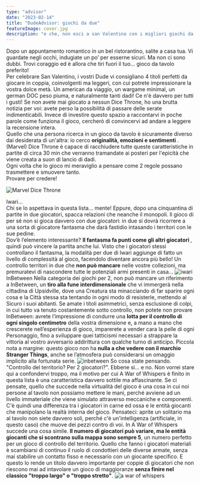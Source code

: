 ```yaml
---
type: "advisor"
date: "2023-02-14"
title: "DudeAdvisor: giochi da due"
featureImage: cover.jpg
description: "e che, non esci a san Valentino con i migliori giochi da due?"
---
```


<AdvisorIntro>
  Dopo un appuntamento romantico in un bel ristorantino, salite a casa tua. Vi
  guardate negli occhi, indugiate un po’ per esserne sicuri. Ma non ci sono
  dubbi. Trovi coraggio ed è allora che tiri fuori il tuo... gioco da tavolo
  preferito! <br />
  Per celebrare San Valentino, i vostri Dude vi consigliano 4 titoli perfetti da
  giocare in coppia, coinvolgenti ma leggeri, con cui potrete impressionare la vostra
  dolce metà. Un american da viaggio, un wargame minimal, un german DOC peso piuma,
  e naturalmente tanti dadi! Ce n'è davvero per tutti i gusti!
</AdvisorIntro>

<AdvisorBit slug="marvel-dice-throne" writer="Tia">
  Se non avete mai giocato a nessun Dice Throne, ho una brutta notizia per voi:
  avete perso la possibilità di passare delle serate indimenticabili. Invece di
  investire questo spazio a raccontarvi in poche parole come funziona il gioco,
  cercherò di convincervi ad andare a leggere la recensione intera. <br />
  Quello che una persona ricerca in un gioco da tavolo è sicuramente diverso dai
  desiderata di un'altra: io cerco <strong>
    originalità, emozioni e sentimenti
  </strong>. (Marvel) Dice Throne è capace di racchiudere tutte queste caratteristiche
  in partite di circa 30 min che verranno tramandate ai posteri per l'epicità che
  viene creata a suon di lancio di dadi. <br />
  Ogni volta che lo gioco mi meraviglio a pensare come 2 regole possano
  trasmettere e smuovere tanto.
  <br />
  Provare per credere!
</AdvisorBit>

<img
  src="../../reviews/marvel-dice-throne/game1.jpg"
  alt="Marvel Dice Throne"
/>

<AdvisorBit slug="iwari" writer="Fora">
  Iwari… <br />
  Chi se lo aspettava in questa lista… mente! Eppure, dopo una cinquantina di partite
  in due giocatori, spacca relazioni che neanche il monopoli. Il gioco di per sé
  non si gioca davvero con due giocatori: in due si dovrà ricorrere a una sorta di
  giocatore fantasma che darà fastidio intasando i territori con le sue pedine.
  <br />
  Dov’è l’elemento interessante? <strong>
    Il fantasma fa punti come gli altri giocatori
  </strong>, quindi può vincere la partita anche lui. Visto che i giocatori stessi
  controllano il fantasma, la modalità per due di Iwari aggiunge di fatto un livello
  di complessità al gioco, facendolo diventare ancora più bello! Un controllo territori
  in due che <strong>non può mancare</strong> nelle vostre collezioni, ma premuratevi
  di nascondere tutte le potenziali armi presenti in casa…
</AdvisorBit>

<img src="../../reviews/iwari/game1.jpg" alt="iwari" />

<AdvisorBit slug="inbetween" writer="Dadi-Daddy">
InBetween
Nella categoria dei giochi per 2, non può mancare un riferimento a InBetween, un <strong>tiro alla fune interdimensionale</strong> che vi immergerà nella cittadina di Upsidville, dove una Creatura sta minacciando di far sparire ogni cosa e la Città stessa sta tentando in ogni modo di resisterle, mettendo al Sicuro i suoi abitanti. Se amate i titoli asimmetrici, senza esclusione di colpi, in cui tutto va tenuto costantemente sotto controllo, non potete non provare InBetween: avrete l’impressione di condurre una <strong>lotta per il controllo di ogni singolo centimetro</strong> della vostra dimensione e, a mano a mano che crescerete nell’esperienza di gioco, imparerete a vender cara la pelle di ogni Personaggio, fino a sviluppare quei tatticismi necessari a strappare la vittoria al vostro avversario addirittura con qualche turno di anticipo. Piccola nota a margine: questo gioco non ha <strong>nulla a che vedere con il marchio Stranger Things</strong>, anche se l’atmosfera può considerarsi un omaggio implicito alla fortunata serie.

</AdvisorBit>

<img src="../../reviews/inbetween/game1.jpg" alt="inbetween" />

<AdvisorBit slug="a-war-of-whispers" writer="Angelo M Pero">
So cosa state pensando. "Controllo del territorio? Per 2 giocatori?". Ebbene sì... e no. Non vorrei stare qui a confondervi troppo, ma il motivo per cui A War of Whispers è finito in questa lista è una caratteristica davvero sottile ma affascinante. Se ci pensate, quello che succede nella virtualità del gioco è una cosa in cui noi persone al tavolo non possiamo mettere le mani, perché avviene ad un livello immateriale che viene simulato attraverso meccaniche e componenti. C'è quindi una differenza tra i giocatori in carne ed ossa e le entità giocanti che manipolano la realtà interna del gioco. Pensateci: aprite un solitario ma al tavolo non siete davvero soli, perché c'è un'intelligenza (artificiale, in questo caso) che muove dei pezzi contro di voi.
In A War of Whispers succede una cosa simile. <strong>Il numero di giocatori può variare, ma le entità giocanti che si scontrano sulla mappa sono sempre 5</strong>, un numero perfetto per un gioco di controllo del territorio. Quello che fanno i giocatori materiali è scambiarsi di continuo il ruolo di condottieri delle diverse armate, senza mai stabilire un contatto fisso e necessario con un giocante specifico. E questo lo rende un titolo davvero importante per coppie di giocatori che non riescono mai ad intavolare un gioco di maggioranze <strong>senza finire nel classico "troppo largo" o "troppo stretto"</strong>.

</AdvisorBit>

<img src="../../reviews/a-war-of-whispers/game1.jpg" alt="a war of whispers" />
